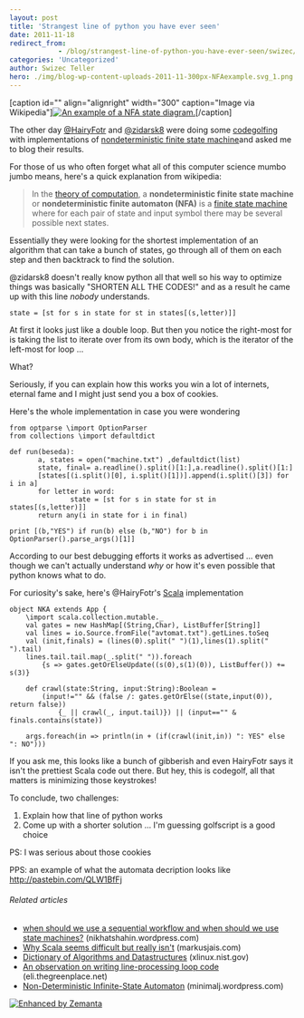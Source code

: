 ```yaml
---
layout: post
title: 'Strangest line of python you have ever seen'
date: 2011-11-18
redirect_from: 
            - /blog/strangest-line-of-python-you-have-ever-seen/swizec/3012
categories: 'Uncategorized'
author: Swizec Teller
hero: ./img/blog-wp-content-uploads-2011-11-300px-NFAexample.svg_1.png
---
```

\[caption id="" align="alignright" width="300" caption="Image via Wikipedia"][![An example of a NFA state diagram.](./img/blog-wp-content-uploads-2011-11-300px-NFAexample.svg_1.png "An example of a NFA state diagram.")](http://commons.wikipedia.org/wiki/File:NFAexample.svg)\[/caption]



The other day [@HairyFotr](http://twitter.com/HairyFotr) and [@zidarsk8](http://twitter.com/zidarsk8) were doing some [codegolfing](http://en.wikipedia.org/wiki/Code_golf) with implementations of [nondeterministic finite state machine](http://en.wikipedia.org/wiki/Nondeterministic_finite-state_machine "Nondeterministic finite-state machine")and asked me to blog their results.



For those of us who often forget what all of this computer science mumbo jumbo means, here's a quick explanation from wikipedia:

> In the [theory of computation](http://en.wikipedia.org/wiki/Theory_of_computation "Theory of computation"), a **nondeterministic finite state machine** or **nondeterministic finite automaton (NFA)** is a [finite state machine](http://en.wikipedia.org/wiki/Finite_state_machine "Finite state machine") where for each pair of state and input symbol there may be several possible next states.

Essentially they were looking for the shortest implementation of an algorithm that can take a bunch of states, go through all of them on each step and then backtrack to find the solution.



@zidarsk8 doesn't really know python all that well so his way to optimize things was basically "SHORTEN ALL THE CODES!" and as a result he came up with this line _nobody_ understands.

```
state = [st for s in state for st in states[(s,letter)]]
```

At first it looks just like a double loop. But then you notice the right-most for is taking the list to iterate over from its own body, which is the iterator of the left-most for loop ...



What?



Seriously, if you can explain how this works you win a lot of internets, eternal fame and I might just send you a box of cookies.



Here's the whole implementation in case you were wondering

```
from optparse \import OptionParser
from collections \import defaultdict

def run(beseda):
       a, states = open("machine.txt") ,defaultdict(list)
       state, final= a.readline().split()[1:],a.readline().split()[1:]
       [states[(i.split()[0], i.split()[1])].append(i.split()[3]) for i in a]
       for letter in word:
               state = [st for s in state for st in states[(s,letter)]]
       return any(i in state for i in final)

print [(b,"YES") if run(b) else (b,"NO") for b in OptionParser().parse_args()[1]]
```

According to our best debugging efforts it works as advertised ... even though we can't actually understand _why_ or how it's even possible that python knows what to do.



For curiosity's sake, here's @HairyFotr's [Scala](http://www.scala-lang.org/ "Scala (programming language)") implementation

```
object NKA extends App {
    \import scala.collection.mutable._
    val gates = new HashMap[(String,Char), ListBuffer[String]]
    val lines = io.Source.fromFile("avtomat.txt").getLines.toSeq
    val (init,finals) = (lines(0).split(" ")(1),lines(1).split(" ").tail)
    lines.tail.tail.map(_.split(" ")).foreach 
        {s => gates.getOrElseUpdate((s(0),s(1)(0)), ListBuffer()) += s(3)}

    def crawl(state:String, input:String):Boolean = 
        (input!="" && (false /: gates.getOrElse((state,input(0)), return false))
            {_ || crawl(_, input.tail)}) || (input=="" & finals.contains(state))

    args.foreach(in => println(in + (if(crawl(init,in)) ": YES" else ": NO")))
```

If you ask me, this looks like a bunch of gibberish and even HairyFotr says it isn't the prettiest Scala code out there. But hey, this is codegolf, all that matters is minimizing those keystrokes!



To conclude, two challenges:

1. Explain how that line of python works
2. Come up with a shorter solution ... I'm guessing golfscript is a good choice

PS: I was serious about those cookies



PPS: an example of what the automata decription looks like <http://pastebin.com/QLW1BfFj>

###### Related articles

- [when should we use a sequential workflow and when should we use state machines?](http://nikhatshahin.wordpress.com/2011/11/13/when-should-we-use-a-sequential-workflow-and-when-should-we-use-state-machines/) (nikhatshahin.wordpress.com)
- [Why Scala seems difficult but really isn't](http://markusjais.com/why-scala-seems-difficult-but-reallyisnt/) (markusjais.com)
- [Dictionary of Algorithms and Datastructures](http://xlinux.nist.gov/dads//) (xlinux.nist.gov)
- [An observation on writing line-processing loop code](http://eli.thegreenplace.net/2011/10/28/an-observation-on-writing-line-processing-loop-code/) (eli.thegreenplace.net)
- [Non-Deterministic Infinite-State Automaton](http://minimalj.wordpress.com/2011/09/05/non-deterministic-infinite-state-automaton/) (minimalj.wordpress.com)

[![Enhanced by Zemanta](http://img.zemanta.com/zemified_e.png?x-id=7d434145-b98a-4e4d-894d-432c5ab1fdcc)](http://www.zemanta.com/ "Enhanced by Zemanta")